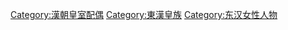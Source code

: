 [[Category:漢朝皇室配偶|Category:漢朝皇室配偶]]
[[Category:東漢皇族|Category:東漢皇族]]
[[Category:东汉女性人物|Category:东汉女性人物]]